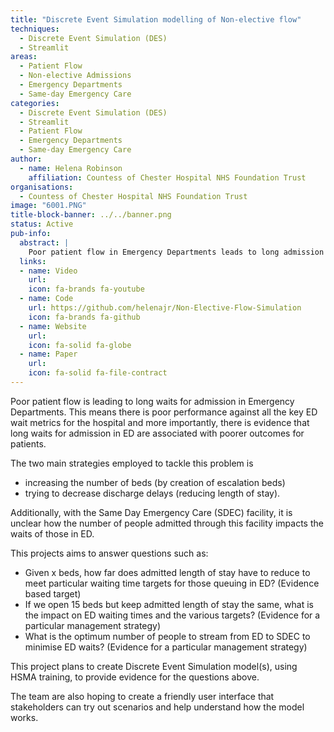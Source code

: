```yaml
---
title: "Discrete Event Simulation modelling of Non-elective flow"
techniques:
  - Discrete Event Simulation (DES)
  - Streamlit
areas:
  - Patient Flow
  - Non-elective Admissions
  - Emergency Departments
  - Same-day Emergency Care
categories:
  - Discrete Event Simulation (DES)
  - Streamlit
  - Patient Flow
  - Emergency Departments
  - Same-day Emergency Care
author:
  - name: Helena Robinson
    affiliation: Countess of Chester Hospital NHS Foundation Trust
organisations:
  - Countess of Chester Hospital NHS Foundation Trust
image: "6001.PNG"
title-block-banner: ../../banner.png
status: Active
pub-info:
  abstract: |
    Poor patient flow in Emergency Departments leads to long admission waits and poorer patient outcomes. Strategies include increasing beds and reducing discharge delays. This project uses Discrete Event Simulation to explore bed numbers, length of stay, and Same Day Emergency Care impacts on ED waits, aiming to optimise patient flow.
  links:
  - name: Video
    url:
    icon: fa-brands fa-youtube
  - name: Code
    url: https://github.com/helenajr/Non-Elective-Flow-Simulation
    icon: fa-brands fa-github
  - name: Website
    url:
    icon: fa-solid fa-globe
  - name: Paper
    url:
    icon: fa-solid fa-file-contract
---
```


Poor patient flow is leading to long waits for admission in Emergency Departments. This means there is poor performance against all the key ED wait metrics for the hospital and more importantly, there is evidence that long waits for admission in ED are associated with poorer outcomes for patients.

The two main strategies employed to tackle this problem is

- increasing the number of beds (by creation of escalation beds)
- trying to decrease discharge delays (reducing length of stay).

Additionally, with the Same Day Emergency Care (SDEC) facility, it is unclear how the number of people admitted through this facility impacts the waits of those in ED.

This projects aims to answer questions such as:

- Given x beds, how far does admitted length of stay have to reduce to meet particular waiting time targets for those queuing in ED? (Evidence based target)
- If we open 15 beds but keep admitted length of stay the same, what is the impact on ED waiting times and the various targets? (Evidence for a particular management strategy)
- What is the optimum number of people to stream from ED to SDEC to minimise ED waits? (Evidence for a particular management strategy)

This project plans to create Discrete Event Simulation model(s), using HSMA training, to provide evidence for the questions above.

The team are also hoping to create a friendly user interface that stakeholders can try out scenarios and help understand how the model works.
